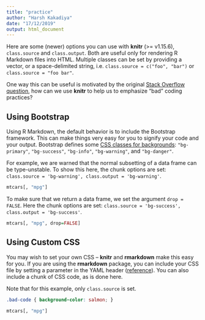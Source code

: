 ---
title: "practice"
author: "Harsh Kakadiya"
date: "17/12/2019"
output: html_document
---

Here are some (newer) options you can use with **knitr** (>= v1.15.6), `class.source` and `class.output`. Both are useful only for rendering R Markdown files into HTML. Multiple classes can be set by providing a vector, or a space-delimited string, i.e. `class.source = c("foo", "bar")` or `class.source = "foo bar"`.

One way this can be useful is motivated by the original [Stack Overflow question](http://stackoverflow.com/q/41030477/559676), how can we use **knitr** to help us to emphasize "bad" coding practices?

## Using Bootstrap

Using R Markdown, the default behavior is to include the Bootstrap framework. This can make things very easy for you to signify your code and your output. Bootstrap defines some [CSS classes for backgrounds](http://getbootstrap.com/css/#helper-classes-backgrounds): `"bg-primary"`, `"bg-success"`, `"bg-info"`, `"bg-warning"`, and `"bg-danger"`.

For example, we are warned that the normal subsetting of a data frame can be type-unstable. To show this here,  the chunk options are set: `class.source = 'bg-warning', class.output = 'bg-warning'`.

```{r df-drop, class.source='bg-warning', class.output='bg-warning'}
mtcars[, "mpg"]
```

To make sure that we return a data frame, we set the argument `drop = FALSE`. Here the chunk options are set: `class.source = 'bg-success', class.output = 'bg-success'`.

```{r df-drop-ok, class.source='bg-success', class.output='bg-success'}
mtcars[, "mpg", drop=FALSE]
```

## Using Custom CSS

You may wish to set your own CSS -- **knitr** and **rmarkdown** make this easy for you. If you are using the **rmarkdown** package, you can include your CSS file by setting a parameter in the YAML header ([reference](http://rmarkdown.rstudio.com/html_document_format.html#custom_css)). You can also include a chunk of CSS code, as is done here.

Note that for this example, only `class.source` is set.

```{css echo=FALSE}
.bad-code { background-color: salmon; }
```

```{r df-drop-2, class.source='bad-code'}
mtcars[, "mpg"] 
```
